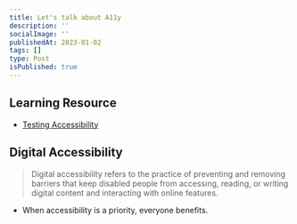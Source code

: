 ```yaml
---
title: Let's talk about A11y
description: ''
socialImage: ''
publishedAt: 2023-01-02
tags: []
type: Post
isPublished: true
---
```


## Learning Resource

- [Testing Accessibility](https://testingaccessibility.com/)

## Digital Accessibility

> Digital accessibility refers to the practice of preventing and removing barriers that keep disabled people from accessing, reading, or writing digital content and interacting with online features.

- When accessibility is a priority, everyone benefits.
